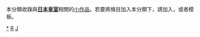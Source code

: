{{Catnav|頁面分類|历史|各國歷史|日本历史|日本天皇}}
{{Catnav|頁面分類|人物|各國人物|日本人|日本天皇}}
{{Catnav|頁面分類|人物|人物小作品|各职业人物小作品|君王小作品}}
{{Catnav|頁面分類|人物|各職業人物|各职业人物小作品|君王小作品}}
{{hiddencat}}
{{WPSS-cat}}
本分類收錄與'''[[日本皇室|日本皇室]]'''相關的[[Wikipedia:小作品|小作品]]。若要將條目加入本分類下，請加入'''{{tl|Japanese royal-stub}}'''，或者'''{{tl|日本皇室小作品}}'''模板。

[[Category:日本皇室|*]]
[[Category:日本小作品|R]]
[[Category:君王小作品|J]]